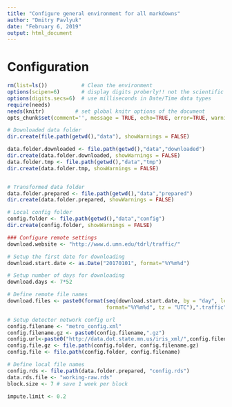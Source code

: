 ```yaml
---
title: "Configure general environment for all markdowns"
author: "Dmitry Pavlyuk"
date: "February 6, 2019"
output: html_document
---
```


# Configuration
```r
rm(list=ls())           # Clean the environment
options(scipen=6)       # display digits proberly!! not the scientific version
options(digits.secs=6)  # use milliseconds in Date/Time data types
require(needs)
needs(knitr)          # set global knitr options of the document
opts_chunk$set(comment='', message = TRUE, echo=TRUE, error=TRUE, warning=TRUE)
```

```r
# Downloaded data folder
dir.create(file.path(getwd(),"data"), showWarnings = FALSE)

data.folder.downloaded <- file.path(getwd(),"data","downloaded")
dir.create(data.folder.downloaded, showWarnings = FALSE)
data.folder.tmp <- file.path(getwd(),"data","tmp")
dir.create(data.folder.tmp, showWarnings = FALSE)


# Transformed data folder
data.folder.prepared <- file.path(getwd(),"data","prepared")
dir.create(data.folder.prepared, showWarnings = FALSE)

# Local config folder
config.folder <- file.path(getwd(),"data","config")
dir.create(config.folder, showWarnings = FALSE)

### Configure remote settings
download.website <- "http://www.d.umn.edu/tdrl/traffic/"

# Setup the first date for downloading
download.start.date <- as.Date("20170101", format="%Y%m%d")

# Setup number of days for downloading
download.days <- 7*52

# Define remote file names
download.files <- paste0(format(seq(download.start.date, by = "day", length.out = download.days),
                                format="%Y%m%d", tz = "UTC"),".traffic")

# Setup detector network config url
config.filename <- "metro_config.xml"
config.filename.gz <- paste0(config.filename,".gz")
config.url<-paste0("http://data.dot.state.mn.us/iris_xml/",config.filename.gz)
config.file.gz <- file.path(config.folder, config.filename.gz)
config.file <- file.path(config.folder, config.filename)

# Define local file names
config.rds <- file.path(data.folder.prepared, "config.rds")
data.rds.file <- "working-raw.rds"
block.size <- 7 # save 1 week per block

impute.limit <- 0.2
```